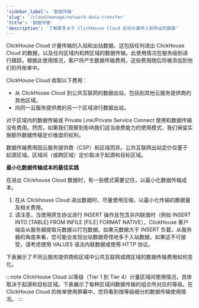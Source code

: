 ```yaml
---
'sidebar_label': '数据传输'
'slug': '/cloud/manage/network-data-transfer'
'title': '数据传输'
'description': '了解更多关于 ClickHouse Cloud 如何计量传入和传出的数据'
---
```



ClickHouse Cloud 计量传输的入站和出站数据。这包括任何进出 ClickHouse Cloud 的数据，以及任何区域内和跨区域的数据传输。此使用情况在服务级别进行跟踪。根据此使用情况，客户将产生数据传输费用，这些费用随后将被添加到他们的月账单中。

ClickHouse Cloud 收取以下费用：
- 从 ClickHouse Cloud 到公共互联网的数据出站，包括到其他云服务提供商的其他区域。
- 向同一云服务提供商的另一个区域进行数据出站。

对于区域内的数据传输或 Private Link/Private Service Connect 使用和数据传输没有费用。然而，如果我们观察到影响我们适当收费能力的使用模式，我们保留实施额外数据传输定价维度的权利。

数据传输费用因云服务提供商（CSP）和区域而异。公共互联网出站定价仅基于起源区域。区域间（或跨区域）定价取决于起源和目标区域。

**最小化数据传输成本的最佳实践**

在进出 Clickhouse Cloud 数据时，有一些模式需要记住，以最小化数据传输成本。
1. 在从 Clickhouse Cloud 进出数据时，尽量使用压缩，以最小化传输的数据量及相关费用。
2. 请注意，当使用原生协议进行 INSERT 操作且包含非内联值时（例如 INSERT INTO [TABLE] FROM INFILE [FILE] FORMAT NATIVE），ClickHouse 客户端会从服务器提取元数据以打包数据。如果元数据大于 INSERT 负载，从服务器的角度来看，您可能会发现出站数据奇怪地多于入站数据。如果这不可接受，请考虑使用 VALUES 语法内联数据或使用 HTTP 协议。

下表展示了不同云服务提供商和区域中公共互联网或跨区域的数据传输费用如何变化。

:::note
ClickHouse Cloud 以等级（Tier 1 到 Tier 4）计量区域间使用情况，具体取决于起源和目标区域。下表展示了每种区域间数据传输的组合所对应的等级。在 ClickHouse Cloud 的账单使用屏幕中，您将看到按等级细分的数据传输使用情况。
:::

<NetworkPricing/>
